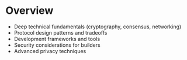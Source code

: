 # Overview

* Deep technical fundamentals (cryptography, consensus, networking)
* Protocol design patterns and tradeoffs
* Development frameworks and tools
* Security considerations for builders
* Advanced privacy techniques